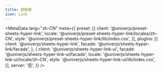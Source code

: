 ```yaml
---
title: 超链接
icon: Link
---
```


<MetaData
  lang="zh-CN"
  meta={{
    preset: [{
      client: '@univerjs/preset-sheets-hyper-link',
      locale: '@univerjs/preset-sheets-hyper-link/locales/zh-CN',
      style: '@univerjs/preset-sheets-hyper-link/lib/index.css',
    }],
    plugins: [{
      client: '@univerjs/sheets-hyper-link',
      facade: '@univerjs/sheets-hyper-link/facade',
    }, {
      client: '@univerjs/sheets-hyper-link-ui',
      facade: '@univerjs/sheets-hyper-link-ui/facade',
      locale: '@univerjs/sheets-hyper-link-ui/locale/zh-CN',
      style: '@univerjs/sheets-hyper-link-ui/lib/index.css',
    }],
    server: '否',
  }}
/>

